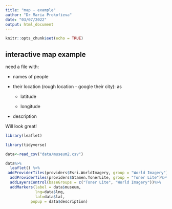 ```yaml
---
title: "map - example"
author: "Dr Maria Prokofieva"
date: "03/07/2022"
output: html_document
---
```


```r
knitr::opts_chunk$set(echo = TRUE)
```

## interactive map example

need a file with: 

- names of people

- their location (rough location - google their city): as 

  - latitude 

  - longitude

- description  

Will look great!

```r

library(leaflet)

library(tidyverse)

data<-read_csv("data/museum2.csv")

data%>%
  leaflet() %>%
 addProviderTiles(providers$Esri.WorldImagery, group = "World Imagery") %>%
  addProviderTiles(providers$Stamen.TonerLite, group = "Toner Lite")%>%
  addLayersControl(baseGroups = c("Toner Lite", "World Imagery"))%>%
  addMarkers(label = data$museum, 
             lng=data$lng,
             lat=data$lat,
           popup = data$description)
```

